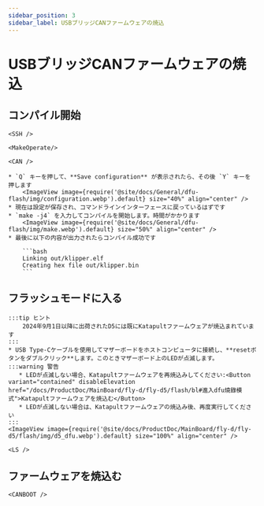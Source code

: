 ```yaml
---
sidebar_position: 3
sidebar_label: USBブリッジCANファームウェアの焼込
---
```




# USBブリッジCANファームウェアの焼込

## コンパイル開始

    <SSH />

    <MakeOperate/>

    <CAN />

    * `Q` キーを押して、**Save configuration** が表示されたら、その後 `Y` キーを押します
        <ImageView image={require('@site/docs/General/dfu-flash/img/configuration.webp').default} size="40%" align="center" />
    * 現在は設定が保存され、コマンドラインインターフェースに戻っているはずです
    * `make -j4` を入力してコンパイルを開始します。時間がかかります
        <ImageView image={require('@site/docs/General/dfu-flash/img/make.webp').default} size="50%" align="center" />
    * 最後に以下の内容が出力されたらコンパイル成功です

        ```bash
        Linking out/klipper.elf
        Creating hex file out/klipper.bin
        ```

## フラッシュモードに入る

    :::tip ヒント
        2024年9月1日以降に出荷されたD5には既にKatapultファームウェアが焼込まれています
    :::
    * USB Type-Cケーブルを使用してマザーボードをホストコンピュータに接続し、**resetボタンをダブルクリック**します。このときマザーボード上のLEDが点滅します。
    :::warning 警告
       * LEDが点滅しない場合、Katapultファームウェアを再焼込みしてください:<Button variant="contained" disableElevation href="/docs/ProductDoc/MainBoard/fly-d/fly-d5/flash/bl#進入dfu燒錄模式">Katapultファームウェアを焼込む</Button>
       * LEDが点滅しない場合は、Katapultファームウェアの焼込み後、再度実行してください
    :::
    <ImageView image={require('@site/docs/ProductDoc/MainBoard/fly-d/fly-d5/flash/img/d5_dfu.webp').default} size="100%" align="center" />

    <LS />

## ファームウェアを焼込む


    <CANBOOT />